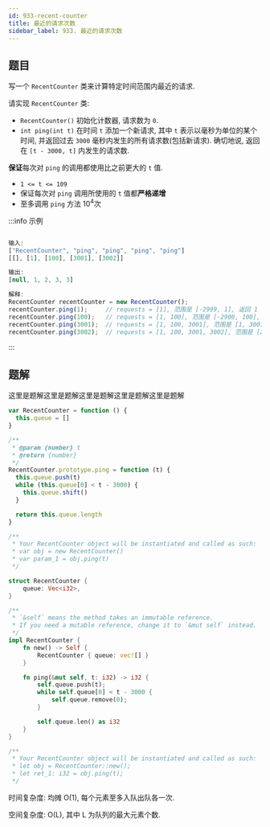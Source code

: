 ```yaml
---
id: 933-recent-counter
title: 最近的请求次数
sidebar_label: 933. 最近的请求次数
---
```


## 题目

写一个 `RecentCounter` 类来计算特定时间范围内最近的请求.

请实现 `RecentCounter` 类:

- `RecentCounter()` 初始化计数器, 请求数为 `0`.
- `int ping(int t)` 在时间 `t` 添加一个新请求, 其中 `t` 表示以毫秒为单位的某个时间, 并返回过去 `3000` 毫秒内发生的所有请求数(包括新请求). 确切地说, 返回在 `[t - 3000, t]` 内发生的请求数.

**保证**每次对 `ping` 的调用都使用比之前更大的 `t` 值.

- `1 <= t <= 109`
- 保证每次对 `ping` 调用所使用的 `t` 值都**严格递增**
- 至多调用 `ping` 方法 10<sup>4</sup>次

:::info 示例

```ts

输入:
["RecentCounter", "ping", "ping", "ping", "ping"]
[[], [1], [100], [3001], [3002]]

输出:
[null, 1, 2, 3, 3]

解释:
RecentCounter recentCounter = new RecentCounter();
recentCounter.ping(1);     // requests = [1], 范围是 [-2999, 1], 返回 1
recentCounter.ping(100);   // requests = [1, 100], 范围是 [-2900, 100], 返回 2
recentCounter.ping(3001);  // requests = [1, 100, 3001], 范围是 [1, 3001], 返回 3
recentCounter.ping(3002);  // requests = [1, 100, 3001, 3002], 范围是 [2, 3002], 返回 3
```

:::

## 题解

这里是题解这里是题解这里是题解这里是题解这里是题解


<Tabs>
  <TabItem value="JavaScript" label="JavaScript" default>

```ts
var RecentCounter = function () {
  this.queue = []
}

/**
 * @param {number} t
 * @return {number}
 */
RecentCounter.prototype.ping = function (t) {
  this.queue.push(t)
  while (this.queue[0] < t - 3000) {
    this.queue.shift()
  }

  return this.queue.length
}

/**
 * Your RecentCounter object will be instantiated and called as such:
 * var obj = new RecentCounter()
 * var param_1 = obj.ping(t)
 */
```

</TabItem>
<TabItem value="Rust" label="Rust">

```rust
struct RecentCounter {
    queue: Vec<i32>,
}

/**
 * `&self` means the method takes an immutable reference.
 * If you need a mutable reference, change it to `&mut self` instead.
 */
impl RecentCounter {
    fn new() -> Self {
        RecentCounter { queue: vec![] }
    }

    fn ping(&mut self, t: i32) -> i32 {
        self.queue.push(t);
        while self.queue[0] < t - 3000 {
            self.queue.remove(0);
        }

        self.queue.len() as i32
    }
}

/**
 * Your RecentCounter object will be instantiated and called as such:
 * let obj = RecentCounter::new();
 * let ret_1: i32 = obj.ping(t);
 */
```

</TabItem>
</Tabs>

时间复杂度: 均摊 O(1), 每个元素至多入队出队各一次.

空间复杂度: O(L), 其中 L 为队列的最大元素个数.
